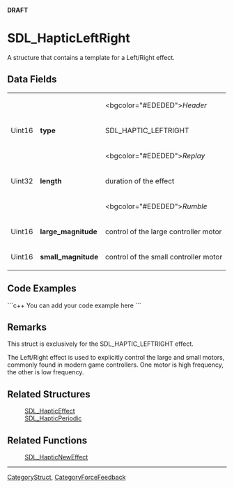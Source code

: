 <!-- pragma section-numbers off -->
<!-- pragma camelcase off -->
'''DRAFT'''

<!-- #*^*^*^*^*See http://wiki.libsdl.org/moin.cgi/SGStructures for details on editing this page*^*^*^*^* -->


= SDL_HapticLeftRight =
A structure that contains a template for a Left/Right effect.




== Data Fields ==
{|
|
|
|<bgcolor="#EDEDED">''Header''
|-
|Uint16
|'''type'''
|SDL_HAPTIC_LEFTRIGHT
|-
|
|
|<bgcolor="#EDEDED">''Replay''
|-
|Uint32
|'''length'''
|duration of the effect
|-
|
|
|<bgcolor="#EDEDED">''Rumble''
|-
|Uint16
|'''large_magnitude'''
|control of the large controller motor
|-
|Uint16
|'''small_magnitude'''
|control of the small controller motor
|}


== Code Examples ==
```c++
You can add your code example here
```

<!-- #Leave this section as-is unless you have a code example to put in.  In that case, replace You can add your code example here with your code example following the Style Guide instructions.  Leave the rest of the markup alone and delete this comment. -->


== Remarks ==
This struct is exclusively for the SDL_HAPTIC_LEFTRIGHT effect.

The Left/Right effect is used to explicitly control the large and small motors, commonly found in modern game controllers. One motor is high frequency, the other is low frequency.


== Related Structures ==
:[[SDL_HapticEffect]]
:[[SDL_HapticPeriodic]]

== Related Functions ==
:[[SDL_HapticNewEffect]]

----
[[CategoryStruct]], [[CategoryForceFeedback]]
<!-- #See the Style Guide for instructions on editing the footer. -->
